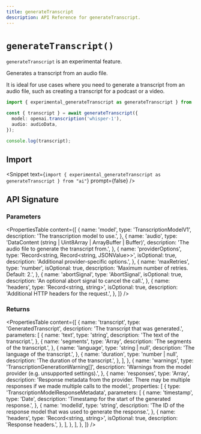 ```yaml
---
title: generateTranscript
description: API Reference for generateTranscript.
---
```


# `generateTranscript()`

<Note type="warning">`generateTranscript` is an experimental feature.</Note>

Generates a transcript from an audio file.

It is ideal for use cases where you need to generate a transcript from an audio file,
such as creating a transcript for a podcast or a video.

```ts
import { experimental_generateTranscript as generateTranscript } from 'ai';

const { transcript } = await generateTranscript({
  model: openai.transcription('whisper-1'),
  audio: audioData,
});

console.log(transcript);
```

## Import

<Snippet
  text={`import { experimental_generateTranscript as generateTranscript } from "ai"`}
  prompt={false}
/>

## API Signature

### Parameters

<PropertiesTable
  content={[
    {
      name: 'model',
      type: 'TranscriptionModelV1',
      description: 'The transcription model to use.',
    },
    {
      name: 'audio',
      type: 'DataContent (string | Uint8Array<ArrayBufferLike> | ArrayBuffer | Buffer<ArrayBufferLike>)',
      description: 'The audio file to generate the transcript from.',
    },
    {
      name: 'providerOptions',
      type: 'Record<string, Record<string, JSONValue>>',
      isOptional: true,
      description: 'Additional provider-specific options.',
    },
    {
      name: 'maxRetries',
      type: 'number',
      isOptional: true,
      description: 'Maximum number of retries. Default: 2.',
    },
    {
      name: 'abortSignal',
      type: 'AbortSignal',
      isOptional: true,
      description: 'An optional abort signal to cancel the call.',
    },
    {
      name: 'headers',
      type: 'Record<string, string>',
      isOptional: true,
      description: 'Additional HTTP headers for the request.',
    },
  ]}
/>

### Returns

<PropertiesTable
  content={[
    {
      name: 'transcript',
      type: 'GeneratedTranscript',
      description: 'The transcript that was generated.',
      parameters: [
        {
          name: 'text',
          type: 'string',
          description: 'The text of the transcript.',
        },
        {
          name: 'segments',
          type: 'Array<TranscriptSegment>',
          description: 'The segments of the transcript.',
        },
        {
          name: 'language',
          type: 'string | null',
          description: 'The language of the transcript.',
        },
        {
          name: 'duration',
          type: 'number | null',
          description: 'The duration of the transcript.',
        },
      ],
    },
    {
      name: 'warnings',
      type: 'TranscriptionGenerationWarning[]',
      description:
        'Warnings from the model provider (e.g. unsupported settings).',
    },
    {
      name: 'responses',
      type: 'Array<TranscriptionModelResponseMetadata>',
      description:
        'Response metadata from the provider. There may be multiple responses if we made multiple calls to the model.',
      properties: [
        {
          type: 'TranscriptionModelResponseMetadata',
          parameters: [
            {
              name: 'timestamp',
              type: 'Date',
              description: 'Timestamp for the start of the generated response.',
            },
            {
              name: 'modelId',
              type: 'string',
              description:
                'The ID of the response model that was used to generate the response.',
            },
            {
              name: 'headers',
              type: 'Record<string, string>',
              isOptional: true,
              description: 'Response headers.',
            },
          ],
        },
      ],
    },
  ]}
/>
